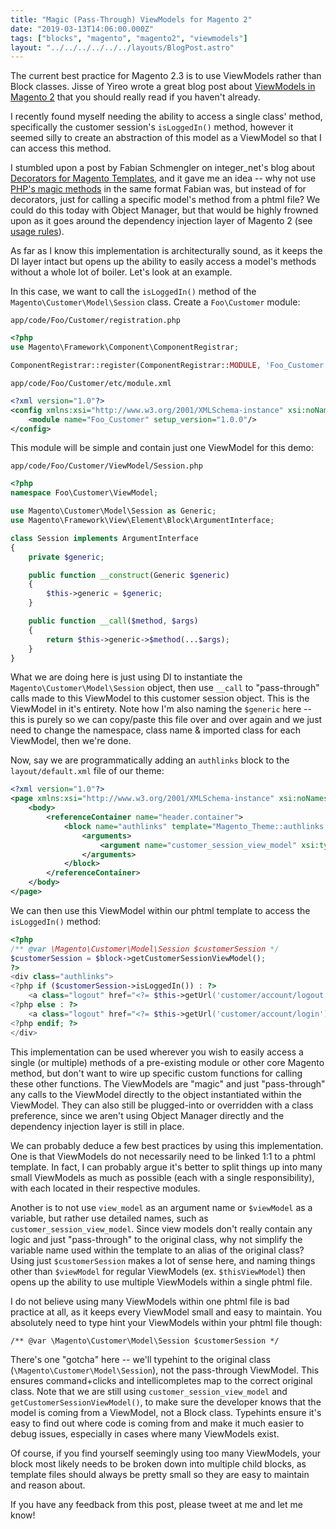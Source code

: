 ```yaml
---
title: "Magic (Pass-Through) ViewModels for Magento 2"
date: "2019-03-13T14:06:00.000Z"
tags: ["blocks", "magento", "magento2", "viewmodels"]
layout: "../../../../../../layouts/BlogPost.astro"
---
```



The current best practice for Magento 2.3 is to use ViewModels rather than Block classes. Jisse of Yireo wrote a great blog post about <a href="https://www.yireo.com/blog/2017-08-12-viewmodels-in-magento-2" target="_blank">ViewModels in Magento 2</a> that you should really read if you haven't already.

I recently found myself needing the ability to access a single class' method, specifically the customer session's `isLoggedIn()` method, however it seemed silly to create an abstraction of this model as a ViewModel so that I can access this method.

I stumbled upon a post by Fabian Schmengler on integer\_net's blog about <a href="https://www.integer-net.com/decorators-for-magento-templates/" target="_blank">Decorators for Magento Templates</a>, and it gave me an idea -- why not use <a href="http://php.net/manual/en/language.oop5.magic.php" target="_blank">PHP's magic methods</a> in the same format Fabian was, but instead of for decorators, just for calling a specific model's method from a phtml file? We could do this today with Object Manager, but that would be highly frowned upon as it goes around the dependency injection layer of Magento 2 (see <a href="https://devdocs.magento.com/guides/v2.3/extension-dev-guide/object-manager.html" target="_blank">usage rules</a>).

As far as I know this implementation is architecturally sound, as it keeps the DI layer intact but opens up the ability to easily access a model's methods without a whole lot of boiler. Let's look at an example.

In this case, we want to call the `isLoggedIn()` method of the `Magento\Customer\Model\Session` class. Create a `Foo\Customer` module:

<code class="title">app/code/Foo/Customer/registration.php</code>

```php
<?php
use Magento\Framework\Component\ComponentRegistrar;

ComponentRegistrar::register(ComponentRegistrar::MODULE, 'Foo_Customer', __DIR__);
```

<code class="title">app/code/Foo/Customer/etc/module.xml</code>

```xml
<?xml version="1.0"?>
<config xmlns:xsi="http://www.w3.org/2001/XMLSchema-instance" xsi:noNamespaceSchemaLocation="urn:magento:framework:Module/etc/module.xsd">
    <module name="Foo_Customer" setup_version="1.0.0"/>
</config>
```

This module will be simple and contain just one ViewModel for this demo:

<code class="title">app/code/Foo/Customer/ViewModel/Session.php</code>

```php
<?php
namespace Foo\Customer\ViewModel;

use Magento\Customer\Model\Session as Generic;
use Magento\Framework\View\Element\Block\ArgumentInterface;

class Session implements ArgumentInterface
{
    private $generic;

    public function __construct(Generic $generic)
    {
        $this->generic = $generic;
    }

    public function __call($method, $args)
    {
        return $this->generic->$method(...$args);
    }
}
```

What we are doing here is just using DI to instantiate the `Magento\Customer\Model\Session` object,  then use `__call` to "pass-through" calls made to this ViewModel to this customer session object. This is the ViewModel in it's entirety. Note how I'm also naming the `$generic` here -- this is purely so we can copy/paste this file over and over again and we just need to change the namespace, class name & imported class for each ViewModel, then we're done.

Now, say we are programmatically adding an `authlinks` block to the `layout/default.xml` file of our theme:

```xml
<?xml version="1.0"?>
<page xmlns:xsi="http://www.w3.org/2001/XMLSchema-instance" xsi:noNamespaceSchemaLocation="urn:magento:framework:View/Layout/etc/page_configuration.xsd">
    <body>
        <referenceContainer name="header.container">
            <block name="authlinks" template="Magento_Theme::authlinks.phtml">
                <arguments>
                    <argument name="customer_session_view_model" xsi:type="object">Foo\Customer\ViewModel\Session</argument>
                </arguments>
            </block>
        </referenceContainer>
    </body>
</page>
```

We can then use this ViewModel within our phtml template to access the `isLoggedIn()` method:

```php
<?php
/** @var \Magento\Customer\Model\Session $customerSession */
$customerSession = $block->getCustomerSessionViewModel();
?>
<div class="authlinks">
<?php if ($customerSession->isLoggedIn()) : ?>
    <a class="logout" href="<?= $this->getUrl('customer/account/logout') ?>"><?= __('Log Out') ?></a>
<?php else : ?>
    <a class="logout" href="<?= $this->getUrl('customer/account/login') ?>"><?= __('Log In') ?></a>
<?php endif; ?>
</div>
```

This implementation can be used wherever you wish to easily access a single (or multiple) methods of a pre-existing module or other core Magento method, but don't want to wire up specific custom functions for calling these other functions. The ViewModels are "magic" and just "pass-through" any calls to the ViewModel directly to the object instantiated within the ViewModel. They can also still be plugged-into or overridden with a class preference, since we aren't using Object Manager directly and the dependency injection layer is still in place.

We can probably deduce a few best practices by using this implementation. One is that ViewModels do not necessarily need to be linked 1:1 to a phtml template. In fact, I can probably argue it's better to split things up into many small ViewModels as much as possible (each with a single responsibility), with each located in their respective modules.

Another is to not use `view_model` as an argument name or `$viewModel` as a variable, but rather use detailed names, such as `customer_session_view_model`. Since view models don't really contain any logic and just "pass-through" to the original class, why not simplify the variable name used within the template to an alias of the original class? Using just `$customerSession` makes a lot of sense here, and naming things other than `$viewModel` for regular ViewModels (ex. `$thisViewModel`) then opens up the ability to use multiple ViewModels within a single phtml file.

I do not believe using many ViewModels within one phtml file is bad practice at all, as it keeps every ViewModel small and easy to maintain. You absolutely need to type hint your ViewModels within your phtml file though:

```/** @var \Magento\Customer\Model\Session $customerSession */```

There's one "gotcha" here -- we'll typehint to the original class (`\Magento\Customer\Model\Session`), not the pass-through ViewModel. This ensures command+clicks and intellicompletes map to the correct original class. Note that we are still using `customer_session_view_model` and `getCustomerSessionViewModel()`, to make sure the developer knows that the model is coming from a ViewModel, not a Block class. Typehints ensure it's easy to find out where code is coming from and make it much easier to debug issues, especially in cases where many ViewModels exist.

Of course, if you find yourself seemingly using too many ViewModels, your block most likely needs to be broken down into multiple child blocks, as template files should always be pretty small so they are easy to maintain and reason about.

If you have any feedback from this post, please tweet at me and let me know!
